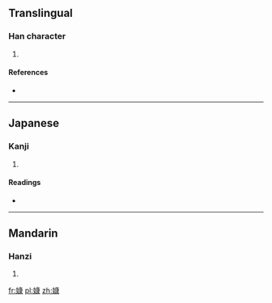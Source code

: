 ==Translingual==

===Han character===
{{Han char|rn=38|rad=女|as=11|sn=14|four=4043<sub>2</sub>|canj=女戈中水 (VILE)|ids=⿰[[女]][[康]]}}

# {{defn|Han|sort=女11}}

====References====
* {{Han ref|kx=0269.320|dkj=06650|dj=0537.210|hdz=21078.040|uh=5ADD|ud=23261|bh=E179|bd=57721}}

----

==Japanese==

===Kanji===
{{ja-kanji|grade=|rs=女11}}

# {{defn|lang=ja|sort=女11}}

====Readings====
* {{ja-readings|on=[[こう]] (kō)|kun=}}

----

==Mandarin==

===Hanzi===
{{cmn-hanzi|pin=[[kāng]] ([[kang1]])|wg=k'ang<sup>1</sup>}}

# {{defn|lang=cmn|sort=女11}}

[[fr:嫝]]
[[pl:嫝]]
[[zh:嫝]]